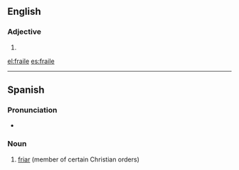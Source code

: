 ==English==

===Adjective===
{{infl|en|adjective}}

# {{obsolete spelling of|frail}}

[[el:fraile]]
[[es:fraile]]

----
{{rfc-auto|sort languages}}
==Spanish==

===Pronunciation===
* {{IPA|[ˈfɾaj.le]|lang=es}}

===Noun===
{{infl|es|noun}}

# [[friar]] (member of certain Christian orders)

{{tbot entry|Spanish|friar|2009|August|es}}